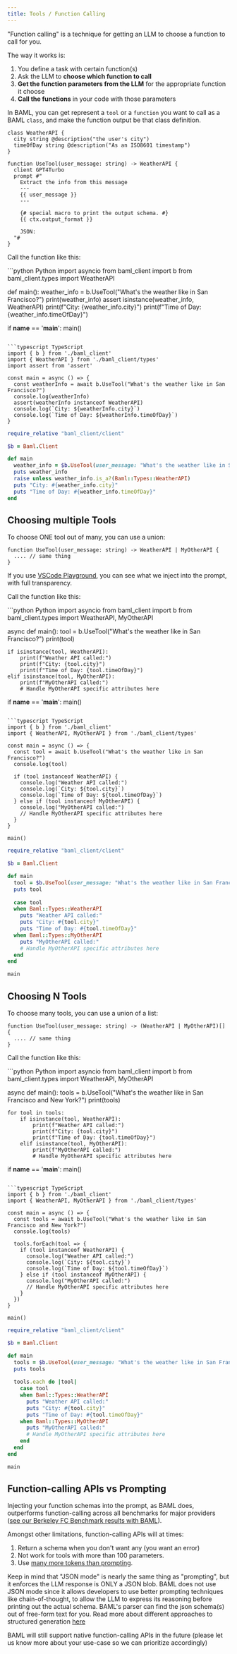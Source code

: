 ```yaml
---
title: Tools / Function Calling
---
```



"Function calling" is a technique for getting an LLM to choose a function to call for you.

The way it works is:
1. You define a task with certain function(s)
2. Ask the LLM to **choose which function to call**
3. **Get the function parameters from the LLM** for the appropriate function it choose
4. **Call the functions** in your code with those parameters

In BAML, you can get represent a `tool` or a `function` you want to call as a BAML `class`, and make the function output be that class definition.

```baml BAML
class WeatherAPI {
  city string @description("the user's city")
  timeOfDay string @description("As an ISO8601 timestamp")
}

function UseTool(user_message: string) -> WeatherAPI {
  client GPT4Turbo
  prompt #"
    Extract the info from this message
    ---
    {{ user_message }}
    ---

    {# special macro to print the output schema. #}
    {{ ctx.output_format }}

    JSON:
  "#
}
```
Call the function like this:

<CodeGroup>
```python Python
import asyncio
from baml_client import b
from baml_client.types import WeatherAPI

def main():
    weather_info = b.UseTool("What's the weather like in San Francisco?")
    print(weather_info)
    assert isinstance(weather_info, WeatherAPI)
    print(f"City: {weather_info.city}")
    print(f"Time of Day: {weather_info.timeOfDay}")

if __name__ == '__main__':
    main()
```

```typescript TypeScript
import { b } from './baml_client'
import { WeatherAPI } from './baml_client/types'
import assert from 'assert'

const main = async () => {
  const weatherInfo = await b.UseTool("What's the weather like in San Francisco?")
  console.log(weatherInfo)
  assert(weatherInfo instanceof WeatherAPI)
  console.log(`City: ${weatherInfo.city}`)
  console.log(`Time of Day: ${weatherInfo.timeOfDay}`)
}
```

```ruby Ruby
require_relative "baml_client/client"

$b = Baml.Client

def main
  weather_info = $b.UseTool(user_message: "What's the weather like in San Francisco?")
  puts weather_info
  raise unless weather_info.is_a?(Baml::Types::WeatherAPI)
  puts "City: #{weather_info.city}"
  puts "Time of Day: #{weather_info.timeOfDay}"
end
```
</CodeGroup>

## Choosing multiple Tools

To choose ONE tool out of many, you can use a union:
```baml BAML
function UseTool(user_message: string) -> WeatherAPI | MyOtherAPI {
  .... // same thing
}
```

<Tip>If you use [VSCode Playground](/guides/installation-editors/vs-code-extension), you can see what we inject into the prompt, with full transparency.</Tip>

Call the function like this:

<CodeGroup>
```python Python
import asyncio
from baml_client import b
from baml_client.types import WeatherAPI, MyOtherAPI

async def main():
    tool = b.UseTool("What's the weather like in San Francisco?")
    print(tool)
    
    if isinstance(tool, WeatherAPI):
        print(f"Weather API called:")
        print(f"City: {tool.city}")
        print(f"Time of Day: {tool.timeOfDay}")
    elif isinstance(tool, MyOtherAPI):
        print(f"MyOtherAPI called:")
        # Handle MyOtherAPI specific attributes here

if __name__ == '__main__':
    main()
```

```typescript TypeScript
import { b } from './baml_client'
import { WeatherAPI, MyOtherAPI } from './baml_client/types'

const main = async () => {
  const tool = await b.UseTool("What's the weather like in San Francisco?")
  console.log(tool)
  
  if (tool instanceof WeatherAPI) {
    console.log("Weather API called:")
    console.log(`City: ${tool.city}`)
    console.log(`Time of Day: ${tool.timeOfDay}`)
  } else if (tool instanceof MyOtherAPI) {
    console.log("MyOtherAPI called:")
    // Handle MyOtherAPI specific attributes here
  }
}

main()
```

```ruby Ruby
require_relative "baml_client/client"

$b = Baml.Client

def main
  tool = $b.UseTool(user_message: "What's the weather like in San Francisco?")
  puts tool
  
  case tool
  when Baml::Types::WeatherAPI
    puts "Weather API called:"
    puts "City: #{tool.city}"
    puts "Time of Day: #{tool.timeOfDay}"
  when Baml::Types::MyOtherAPI
    puts "MyOtherAPI called:"
    # Handle MyOtherAPI specific attributes here
  end
end

main
```
</CodeGroup>

## Choosing N Tools
To choose many tools, you can use a union of a list:
```baml BAML
function UseTool(user_message: string) -> (WeatherAPI | MyOtherAPI)[] {
  .... // same thing
}
```

Call the function like this:

<CodeGroup>
```python Python
import asyncio
from baml_client import b
from baml_client.types import WeatherAPI, MyOtherAPI

async def main():
    tools = b.UseTool("What's the weather like in San Francisco and New York?")
    print(tools)  
    
    for tool in tools:
        if isinstance(tool, WeatherAPI):
            print(f"Weather API called:")
            print(f"City: {tool.city}")
            print(f"Time of Day: {tool.timeOfDay}")
        elif isinstance(tool, MyOtherAPI):
            print(f"MyOtherAPI called:")
            # Handle MyOtherAPI specific attributes here

if __name__ == '__main__':
    main()
```

```typescript TypeScript
import { b } from './baml_client'
import { WeatherAPI, MyOtherAPI } from './baml_client/types'

const main = async () => {
  const tools = await b.UseTool("What's the weather like in San Francisco and New York?")
  console.log(tools)
  
  tools.forEach(tool => {
    if (tool instanceof WeatherAPI) {
      console.log("Weather API called:")
      console.log(`City: ${tool.city}`)
      console.log(`Time of Day: ${tool.timeOfDay}`)
    } else if (tool instanceof MyOtherAPI) {
      console.log("MyOtherAPI called:")
      // Handle MyOtherAPI specific attributes here
    }
  })
}

main()
```

```ruby Ruby
require_relative "baml_client/client"

$b = Baml.Client

def main
  tools = $b.UseTool(user_message: "What's the weather like in San Francisco and New York?")
  puts tools
  
  tools.each do |tool|
    case tool
    when Baml::Types::WeatherAPI
      puts "Weather API called:"
      puts "City: #{tool.city}"
      puts "Time of Day: #{tool.timeOfDay}"
    when Baml::Types::MyOtherAPI
      puts "MyOtherAPI called:"
      # Handle MyOtherAPI specific attributes here
    end
  end
end

main
```
</CodeGroup>

## Function-calling APIs vs Prompting
Injecting your function schemas into the prompt, as BAML does, outperforms function-calling across all benchmarks for major providers ([see our Berkeley FC Benchmark results with BAML](https://www.boundaryml.com/blog/sota-function-calling?q=0)).

Amongst other limitations, function-calling APIs will at times:
1. Return a schema when you don't want any (you want an error)
2. Not work for tools with more than 100 parameters.
3. Use [many more tokens than prompting](https://www.boundaryml.com/blog/type-definition-prompting-baml).

Keep in mind that "JSON mode" is nearly the same thing as "prompting", but it enforces the LLM response is ONLY a JSON blob.
BAML does not use JSON mode since it allows developers to use better prompting techniques like chain-of-thought, to allow the LLM to express its reasoning before printing out the actual schema. BAML's parser can find the json schema(s) out of free-form text for you. Read more about different approaches to structured generation [here](https://www.boundaryml.com/blog/schema-aligned-parsing)

BAML will still support native function-calling APIs in the future (please let us know more about your use-case so we can prioritize accordingly)

